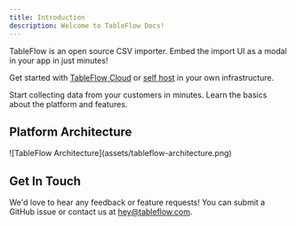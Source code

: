```yaml
---
title: Introduction
description: Welcome to TableFlow Docs!
---
```

TableFlow is an open source CSV importer. Embed the import UI as a modal in your app in just minutes!

Get started with [TableFlow Cloud](https://app.tableflow.com) or [self host](https://github.com/tableflowhq/tableflow) in your own infrastructure.

<CardGroup cols={2}>
  <Card title="Self Host" icon="server" href="self-host">
    Start collecting data from your customers in minutes.
  </Card>
  <Card title="How It Works" icon="person-chalkboard" href="how-it-works">
    Learn the basics about the platform and features.
  </Card>
</CardGroup>

## Platform Architecture
<Frame>
    ![TableFlow Architecture](assets/tableflow-architecture.png)
</Frame>

## Get In Touch
We'd love to hear any feedback or feature requests! You can submit a GitHub issue or contact us at [hey@tableflow.com](mailto:hey@tableflow.com).
